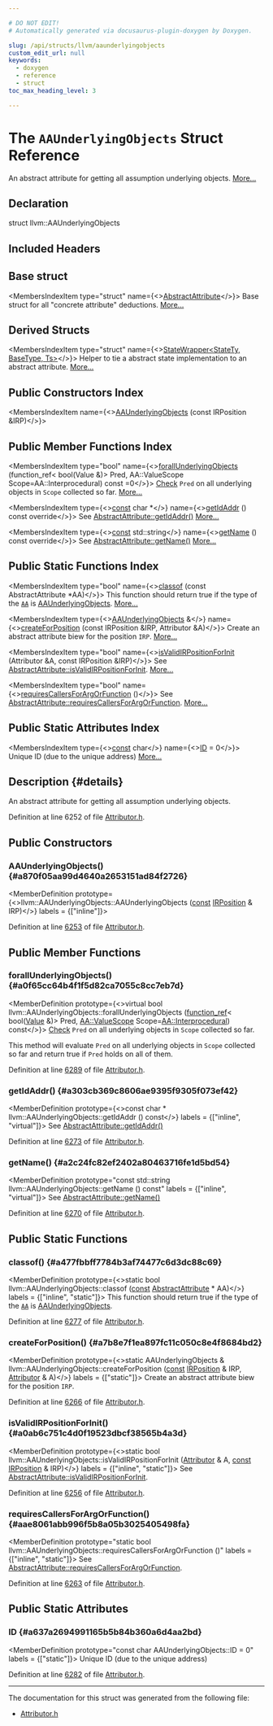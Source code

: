 ```yaml
---

# DO NOT EDIT!
# Automatically generated via docusaurus-plugin-doxygen by Doxygen.

slug: /api/structs/llvm/aaunderlyingobjects
custom_edit_url: null
keywords:
  - doxygen
  - reference
  - struct
toc_max_heading_level: 3

---
```





# The `AAUnderlyingObjects` Struct Reference

<DoxygenPage pluginConfig={pluginConfig}>

An abstract attribute for getting all assumption underlying objects. <a href="#details">More...</a>

## Declaration

<CodeBlock>struct llvm::AAUnderlyingObjects</CodeBlock>

## Included Headers

<IncludesList>
<IncludesListItem
  filePath="llvm/Transforms/IPO/Attributor.h"
  permalink="/docs/api/files/include/include/llvm/include/llvm/transforms/include/llvm/transforms/ipo/attributor-h"
  isLocal="true" />
</IncludesList>

## Base struct

<MembersIndex>

<MembersIndexItem
  type="struct"
  name={<><a href="/docs/api/structs/llvm/abstractattribute">AbstractAttribute</a></>}>
Base struct for all &quot;concrete attribute&quot; deductions. <a href="/docs/api/structs/llvm/abstractattribute/#details">More...</a>
</MembersIndexItem>

</MembersIndex>

## Derived Structs

<MembersIndex>

<MembersIndexItem
  type="struct"
  name={<><a href="/docs/api/structs/llvm/statewrapper">StateWrapper&lt;StateTy, BaseType, Ts&gt;</a></>}>
Helper to tie a abstract state implementation to an abstract attribute. <a href="/docs/api/structs/llvm/statewrapper/#details">More...</a>
</MembersIndexItem>

</MembersIndex>

## Public Constructors Index

<MembersIndex>

<MembersIndexItem
  name={<><a href="#a870f05aa99d4640a2653151ad84f2726">AAUnderlyingObjects</a> (const IRPosition &amp;IRP)</>}>
</MembersIndexItem>

</MembersIndex>

## Public Member Functions Index

<MembersIndex>

<MembersIndexItem
  type="bool"
  name={<><a href="#a0f65cc64b4f1f5d82ca7055c8cc7eb7d">forallUnderlyingObjects</a> (function&#95;ref&lt; bool(Value &amp;)&gt; Pred, AA::ValueScope Scope=AA::Interprocedural) const =0</>}>
<a href="/docs/api/namespaces/llvm/check">Check</a> <code>Pred</code> on all underlying objects in <code>Scope</code> collected so far. <a href="#a0f65cc64b4f1f5d82ca7055c8cc7eb7d">More...</a>
</MembersIndexItem>

<MembersIndexItem
  type={<><a href="/docs/api/files/lib/lib/target/lib/target/aarch64/aarch64promoteconstant-cpp/#a90f8350fecae261c25be85d38b451bff">const</a> char &#42;</>}
  name={<><a href="#a303cb369c8606ae9395f9305f073ef42">getIdAddr</a> () const override</>}>
See <a href="/docs/api/structs/llvm/abstractattribute/#afb1ae982372c7bd88717c53d8f8e5470">AbstractAttribute::getIdAddr()</a> <a href="#a303cb369c8606ae9395f9305f073ef42">More...</a>
</MembersIndexItem>

<MembersIndexItem
  type={<><a href="/docs/api/files/lib/lib/target/lib/target/aarch64/aarch64promoteconstant-cpp/#a90f8350fecae261c25be85d38b451bff">const</a> std::string</>}
  name={<><a href="#a2c24fc82ef2402a80463716fe1d5bd54">getName</a> () const override</>}>
See <a href="/docs/api/structs/llvm/abstractattribute/#a7d84d85c6cb8cc16db41d83859096256">AbstractAttribute::getName()</a> <a href="#a2c24fc82ef2402a80463716fe1d5bd54">More...</a>
</MembersIndexItem>

</MembersIndex>

## Public Static Functions Index

<MembersIndex>

<MembersIndexItem
  type="bool"
  name={<><a href="#a477fbbff7784b3af74477c6d3dc88c69">classof</a> (const AbstractAttribute &#42;AA)</>}>
This function should return true if the type of the <code><a href="/docs/api/namespaces/llvm/aa">AA</a></code> is <a href="/docs/api/structs/llvm/aaunderlyingobjects">AAUnderlyingObjects</a>. <a href="#a477fbbff7784b3af74477c6d3dc88c69">More...</a>
</MembersIndexItem>

<MembersIndexItem
  type={<><a href="/docs/api/structs/llvm/aaunderlyingobjects">AAUnderlyingObjects</a> &amp;</>}
  name={<><a href="#a7b8e7f1ea897fc11c050c8e4f8684bd2">createForPosition</a> (const IRPosition &amp;IRP, Attributor &amp;A)</>}>
Create an abstract attribute biew for the position <code>IRP</code>. <a href="#a7b8e7f1ea897fc11c050c8e4f8684bd2">More...</a>
</MembersIndexItem>

<MembersIndexItem
  type="bool"
  name={<><a href="#a0ab6c751c4d0f19523dbcf38565b4a3d">isValidIRPositionForInit</a> (Attributor &amp;A, const IRPosition &amp;IRP)</>}>
See <a href="/docs/api/structs/llvm/abstractattribute/#a0b23d1cedd8202d1b786e1ab43313084">AbstractAttribute::isValidIRPositionForInit</a>. <a href="#a0ab6c751c4d0f19523dbcf38565b4a3d">More...</a>
</MembersIndexItem>

<MembersIndexItem
  type="bool"
  name={<><a href="#aae8061abb996f5b8a05b3025405498fa">requiresCallersForArgOrFunction</a> ()</>}>
See <a href="/docs/api/structs/llvm/abstractattribute/#aeb873d328f3ef9c9f88447c0df0be6c5">AbstractAttribute::requiresCallersForArgOrFunction</a>. <a href="#aae8061abb996f5b8a05b3025405498fa">More...</a>
</MembersIndexItem>

</MembersIndex>

## Public Static Attributes Index

<MembersIndex>

<MembersIndexItem
  type={<><a href="/docs/api/files/lib/lib/target/lib/target/aarch64/aarch64promoteconstant-cpp/#a90f8350fecae261c25be85d38b451bff">const</a> char</>}
  name={<><a href="#a637a2694991165b5b84b360a6d4aa2bd">ID</a> = 0</>}>
Unique ID (due to the unique address) <a href="#a637a2694991165b5b84b360a6d4aa2bd">More...</a>
</MembersIndexItem>

</MembersIndex>

## Description {#details}

An abstract attribute for getting all assumption underlying objects.

Definition at line 6252 of file <a href="/docs/api/files/include/include/llvm/include/llvm/transforms/include/llvm/transforms/ipo/attributor-h">Attributor.h</a>.

<SectionDefinition>

## Public Constructors

### AAUnderlyingObjects() {#a870f05aa99d4640a2653151ad84f2726}

<MemberDefinition
  prototype={<>llvm::AAUnderlyingObjects::AAUnderlyingObjects (<a href="/docs/api/files/lib/lib/target/lib/target/aarch64/aarch64promoteconstant-cpp/#a90f8350fecae261c25be85d38b451bff">const</a> <a href="/docs/api/structs/llvm/irposition">IRPosition</a> &amp; IRP)</>}
  labels = {["inline"]}>

Definition at line <a href="/docs/api/files/include/include/llvm/include/llvm/transforms/include/llvm/transforms/ipo/attributor-h/#l06253">6253</a> of file <a href="/docs/api/files/include/include/llvm/include/llvm/transforms/include/llvm/transforms/ipo/attributor-h">Attributor.h</a>.
</MemberDefinition>

</SectionDefinition>

<SectionDefinition>

## Public Member Functions

### forallUnderlyingObjects() {#a0f65cc64b4f1f5d82ca7055c8cc7eb7d}

<MemberDefinition
  prototype={<>virtual bool llvm::AAUnderlyingObjects::forallUnderlyingObjects (<a href="/docs/api/classes/llvm/function-ref">function&#95;ref</a>&lt; bool(<a href="/docs/api/classes/llvm/value">Value</a> &amp;)&gt; Pred, <a href="/docs/api/namespaces/llvm/aa/#ac85851126814105f4a92b699293e4141">AA::ValueScope</a> Scope=<a href="/docs/api/namespaces/llvm/aa/#ac85851126814105f4a92b699293e4141ab563ef74be13fcdcf264798ed6af5666">AA::Interprocedural</a>) const</>}>
<a href="/docs/api/namespaces/llvm/check">Check</a> <code>Pred</code> on all underlying objects in <code>Scope</code> collected so far.

This method will evaluate <code>Pred</code> on all underlying objects in <code>Scope</code> collected so far and return true if <code>Pred</code> holds on all of them.

Definition at line <a href="/docs/api/files/include/include/llvm/include/llvm/transforms/include/llvm/transforms/ipo/attributor-h/#l06289">6289</a> of file <a href="/docs/api/files/include/include/llvm/include/llvm/transforms/include/llvm/transforms/ipo/attributor-h">Attributor.h</a>.
</MemberDefinition>

### getIdAddr() {#a303cb369c8606ae9395f9305f073ef42}

<MemberDefinition
  prototype={<>const char &#42; llvm::AAUnderlyingObjects::getIdAddr () const</>}
  labels = {["inline", "virtual"]}>
See <a href="/docs/api/structs/llvm/abstractattribute/#afb1ae982372c7bd88717c53d8f8e5470">AbstractAttribute::getIdAddr()</a>

Definition at line <a href="/docs/api/files/include/include/llvm/include/llvm/transforms/include/llvm/transforms/ipo/attributor-h/#l06273">6273</a> of file <a href="/docs/api/files/include/include/llvm/include/llvm/transforms/include/llvm/transforms/ipo/attributor-h">Attributor.h</a>.
</MemberDefinition>

### getName() {#a2c24fc82ef2402a80463716fe1d5bd54}

<MemberDefinition
  prototype="const std::string llvm::AAUnderlyingObjects::getName () const"
  labels = {["inline", "virtual"]}>
See <a href="/docs/api/structs/llvm/abstractattribute/#a7d84d85c6cb8cc16db41d83859096256">AbstractAttribute::getName()</a>

Definition at line <a href="/docs/api/files/include/include/llvm/include/llvm/transforms/include/llvm/transforms/ipo/attributor-h/#l06270">6270</a> of file <a href="/docs/api/files/include/include/llvm/include/llvm/transforms/include/llvm/transforms/ipo/attributor-h">Attributor.h</a>.
</MemberDefinition>

</SectionDefinition>

<SectionDefinition>

## Public Static Functions

### classof() {#a477fbbff7784b3af74477c6d3dc88c69}

<MemberDefinition
  prototype={<>static bool llvm::AAUnderlyingObjects::classof (<a href="/docs/api/files/lib/lib/target/lib/target/aarch64/aarch64promoteconstant-cpp/#a90f8350fecae261c25be85d38b451bff">const</a> <a href="/docs/api/structs/llvm/abstractattribute">AbstractAttribute</a> &#42; AA)</>}
  labels = {["inline", "static"]}>
This function should return true if the type of the <code><a href="/docs/api/namespaces/llvm/aa">AA</a></code> is <a href="/docs/api/structs/llvm/aaunderlyingobjects">AAUnderlyingObjects</a>.

Definition at line <a href="/docs/api/files/include/include/llvm/include/llvm/transforms/include/llvm/transforms/ipo/attributor-h/#l06277">6277</a> of file <a href="/docs/api/files/include/include/llvm/include/llvm/transforms/include/llvm/transforms/ipo/attributor-h">Attributor.h</a>.
</MemberDefinition>

### createForPosition() {#a7b8e7f1ea897fc11c050c8e4f8684bd2}

<MemberDefinition
  prototype={<>static AAUnderlyingObjects &amp; llvm::AAUnderlyingObjects::createForPosition (<a href="/docs/api/files/lib/lib/target/lib/target/aarch64/aarch64promoteconstant-cpp/#a90f8350fecae261c25be85d38b451bff">const</a> <a href="/docs/api/structs/llvm/irposition">IRPosition</a> &amp; IRP, <a href="/docs/api/structs/llvm/attributor">Attributor</a> &amp; A)</>}
  labels = {["static"]}>
Create an abstract attribute biew for the position <code>IRP</code>.

Definition at line <a href="/docs/api/files/include/include/llvm/include/llvm/transforms/include/llvm/transforms/ipo/attributor-h/#l06266">6266</a> of file <a href="/docs/api/files/include/include/llvm/include/llvm/transforms/include/llvm/transforms/ipo/attributor-h">Attributor.h</a>.
</MemberDefinition>

### isValidIRPositionForInit() {#a0ab6c751c4d0f19523dbcf38565b4a3d}

<MemberDefinition
  prototype={<>static bool llvm::AAUnderlyingObjects::isValidIRPositionForInit (<a href="/docs/api/structs/llvm/attributor">Attributor</a> &amp; A, <a href="/docs/api/files/lib/lib/target/lib/target/aarch64/aarch64promoteconstant-cpp/#a90f8350fecae261c25be85d38b451bff">const</a> <a href="/docs/api/structs/llvm/irposition">IRPosition</a> &amp; IRP)</>}
  labels = {["inline", "static"]}>
See <a href="/docs/api/structs/llvm/abstractattribute/#a0b23d1cedd8202d1b786e1ab43313084">AbstractAttribute::isValidIRPositionForInit</a>.

Definition at line <a href="/docs/api/files/include/include/llvm/include/llvm/transforms/include/llvm/transforms/ipo/attributor-h/#l06256">6256</a> of file <a href="/docs/api/files/include/include/llvm/include/llvm/transforms/include/llvm/transforms/ipo/attributor-h">Attributor.h</a>.
</MemberDefinition>

### requiresCallersForArgOrFunction() {#aae8061abb996f5b8a05b3025405498fa}

<MemberDefinition
  prototype="static bool llvm::AAUnderlyingObjects::requiresCallersForArgOrFunction ()"
  labels = {["inline", "static"]}>
See <a href="/docs/api/structs/llvm/abstractattribute/#aeb873d328f3ef9c9f88447c0df0be6c5">AbstractAttribute::requiresCallersForArgOrFunction</a>.

Definition at line <a href="/docs/api/files/include/include/llvm/include/llvm/transforms/include/llvm/transforms/ipo/attributor-h/#l06263">6263</a> of file <a href="/docs/api/files/include/include/llvm/include/llvm/transforms/include/llvm/transforms/ipo/attributor-h">Attributor.h</a>.
</MemberDefinition>

</SectionDefinition>

<SectionDefinition>

## Public Static Attributes

### ID {#a637a2694991165b5b84b360a6d4aa2bd}

<MemberDefinition
  prototype="const char AAUnderlyingObjects::ID = 0"
  labels = {["static"]}>
Unique ID (due to the unique address)

Definition at line <a href="/docs/api/files/include/include/llvm/include/llvm/transforms/include/llvm/transforms/ipo/attributor-h/#l06282">6282</a> of file <a href="/docs/api/files/include/include/llvm/include/llvm/transforms/include/llvm/transforms/ipo/attributor-h">Attributor.h</a>.
</MemberDefinition>

</SectionDefinition>

<hr/>

The documentation for this struct was generated from the following file:

<ul>
<li><a href="/docs/api/files/include/include/llvm/include/llvm/transforms/include/llvm/transforms/ipo/attributor-h">Attributor.h</a></li>
</ul>

</DoxygenPage>
